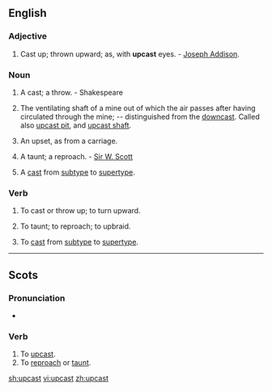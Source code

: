 ==English==
===Adjective===
{{en-adj}}

#Cast up; thrown upward; as, with '''upcast''' eyes. - [[w:Joseph Addison|Joseph Addison]].

===Noun===
{{en-noun}}
#{{context|bowling}} A cast; a throw. - Shakespeare
#{{mining}} The ventilating shaft of a mine out of which the air passes after having circulated through the mine; -- distinguished from the [[downcast]].  Called also [[upcast pit]], and [[upcast shaft]].
#{{Scottish}} An upset, as from a carriage. 
#{{Scottish}} A taunt; a reproach. - [[w:Sir W. Scott|Sir W. Scott]]
# {{computing}} A [[cast]] from [[subtype]] to [[supertype]].

===Verb===
{{en-verb|upcasts|upcasting|'''[[upcast]]''' or '''[[upcasted]]'''}}

# {{transitive|obsolete}} To cast or throw up; to turn upward.
# {{transitive|Scottish}} To taunt; to reproach; to upbraid.
# {{transitive|computing}} To [[cast]] from [[subtype]] to [[supertype]].

{{anagrams:en/acpstu}}
----

==Scots==
===Pronunciation===
* {{IPA|/ʌp'kast/|lang=sco}}

===Verb===
{{sco-verb|upcasts|upcastin|upcast|upcast}}

# To [[upcast]].
# To [[reproach]] or [[taunt]].

[[sh:upcast]]
[[vi:upcast]]
[[zh:upcast]]